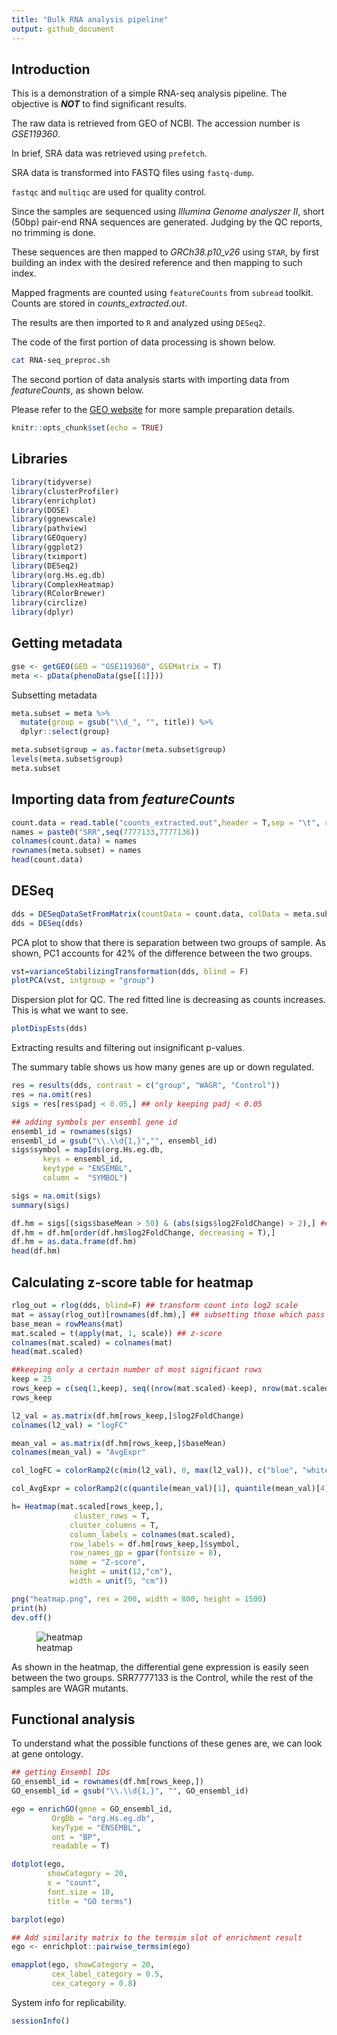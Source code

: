 ```yaml
---
title: "Bulk RNA analysis pipeline"
output: github_document
---
```


## Introduction

This is a demonstration of a simple RNA-seq analysis pipeline. The objective is ***NOT*** to find significant results.

The raw data is retrieved from GEO of NCBI. The accession number is *GSE119360*. 

In brief, SRA data was retrieved using `prefetch`. 

SRA data is transformed into FASTQ files using `fastq-dump`. 

`fastqc` and `multiqc` are used for quality control.

Since the samples are sequenced using *Illumina Genome analyszer II*, short (50bp) pair-end RNA sequences are generated. Judging by the QC reports, no trimming is done. 

These sequences are then mapped to *GRCh38.p10_v26* using `STAR`, by first building an index with the desired reference and then mapping to such index. 

Mapped fragments are counted using `featureCounts` from `subread` toolkit. Counts are stored in *counts_extracted.out*.

The results are then imported to `R` and analyzed using `DESeq2`. 

The code of the first portion of data processing is shown below.

```bash
cat RNA-seq_preproc.sh

```

The second portion of data analysis starts with importing data from *featureCounts*, as shown below.

Please refer to the [GEO website](https://www.ncbi.nlm.nih.gov/geo/query/acc.cgi?acc=GSE119360) for more sample preparation details.



```r
knitr::opts_chunk$set(echo = TRUE)
```

## Libraries

```r
library(tidyverse)
library(clusterProfiler)
library(enrichplot)
library(DOSE)
library(ggnewscale)
library(pathview)
library(GEOquery)
library(ggplot2)
library(tximport)
library(DESeq2)
library(org.Hs.eg.db)
library(ComplexHeatmap)
library(RColorBrewer)
library(circlize)
library(dplyr)
```



## Getting metadata 

```r
gse <- getGEO(GEO = "GSE119360", GSEMatrix = T)
meta <- pData(phenoData(gse[[1]]))

```

Subsetting metadata

```r
meta.subset = meta %>% 
  mutate(group = gsub("\\d_", "", title)) %>% 
  dplyr::select(group)

meta.subset$group = as.factor(meta.subset$group)
levels(meta.subset$group)
meta.subset
```

## Importing data from *featureCounts*

```r
count.data = read.table("counts_extracted.out",header = T,sep = "\t", row.names = 1)
names = paste0("SRR",seq(7777133,7777136))
colnames(count.data) = names
rownames(meta.subset) = names
head(count.data)

```

## DESeq

```r
dds = DESeqDataSetFromMatrix(countData = count.data, colData = meta.subset, design = ~group)
dds = DESeq(dds)
```

PCA plot to show that there is separation between two groups of sample. As shown, PC1 accounts for 42% of the difference between the two groups.
```r
vst=varianceStabilizingTransformation(dds, blind = F)
plotPCA(vst, intgroup = "group")
```


Dispersion plot for QC. The red fitted line is decreasing as counts increases. This is what we want to see.
```r
plotDispEsts(dds)
```

Extracting results and filtering out insignificant p-values.

The summary table shows us how many genes are up or down regulated.

```r
res = results(dds, contrast = c("group", "WAGR", "Control"))
res = na.omit(res)
sigs = res[res$padj < 0.05,] ## only keeping padj < 0.05

## adding symbols per ensembl gene id
ensembl_id = rownames(sigs)
ensembl_id = gsub("\\.\\d{1,}","", ensembl_id)
sigs$symbol = mapIds(org.Hs.eg.db, 
       keys = ensembl_id, 
       keytype = "ENSEMBL", 
       column =  "SYMBOL")

sigs = na.omit(sigs)
summary(sigs)

```

```r
df.hm = sigs[(sigs$baseMean > 50) & (abs(sigs$log2FoldChange) > 2),] ## Further filtering noise out
df.hm = df.hm[order(df.hm$log2FoldChange, decreasing = T),]
df.hm = as.data.frame(df.hm)
head(df.hm)
```

## Calculating z-score table for heatmap

```r
rlog_out = rlog(dds, blind=F) ## transform count into log2 scale
mat = assay(rlog_out)[rownames(df.hm),] ## subsetting those which pass the filter from above
base_mean = rowMeans(mat) 
mat.scaled = t(apply(mat, 1, scale)) ## z-score
colnames(mat.scaled) = colnames(mat)
head(mat.scaled)
```


```r
##keeping only a certain number of most significant rows
keep = 25
rows_keep = c(seq(1,keep), seq((nrow(mat.scaled)-keep), nrow(mat.scaled)))
rows_keep
```

```r
l2_val = as.matrix(df.hm[rows_keep,]$log2FoldChange)
colnames(l2_val) = "logFC"

mean_val = as.matrix(df.hm[rows_keep,]$baseMean)
colnames(mean_val) = "AvgExpr"
```


```r
col_logFC = colorRamp2(c(min(l2_val), 0, max(l2_val)), c("blue", "white", "red"))

col_AvgExpr = colorRamp2(c(quantile(mean_val)[1], quantile(mean_val)[4]), c("white", "red"))
```

```r
h= Heatmap(mat.scaled[rows_keep,], 
              cluster_rows = T, 
             cluster_columns = T,
             column_labels = colnames(mat.scaled),
             row_labels = df.hm[rows_keep,]$symbol,
             row_names_gp = gpar(fontsize = 8),
             name = "Z-score",
             height = unit(12,"cm"),
             width = unit(5, "cm")) 

png("heatmap.png", res = 200, width = 800, height = 1500)
print(h)
dev.off()
```

![heatmap](heatmap.png)

As shown in the heatmap, the differential gene expression is easily seen between the two groups. SRR7777133 is the Control, while the rest of the samples are WAGR mutants.

## Functional analysis

To understand what the possible functions of these genes are, we can look at gene ontology. 

```r
## getting Ensembl IDs
GO_ensembl_id = rownames(df.hm[rows_keep,])
GO_ensembl_id = gsub("\\.\\d{1,}", "", GO_ensembl_id)

ego = enrichGO(gene = GO_ensembl_id, 
         OrgDb = "org.Hs.eg.db",
         keyType = "ENSEMBL", 
         ont = "BP",
         readable = T)

dotplot(ego, 
        showCategory = 20, 
        x = "count",
        font.size = 10,
        title = "GO terms")

barplot(ego)
```

```r
## Add similarity matrix to the termsim slot of enrichment result
ego <- enrichplot::pairwise_termsim(ego)

emapplot(ego, showCategory = 20, 
         cex_label_category = 0.5,
         cex_category = 0.8)
```





System info for replicability.
```r
sessionInfo()
```

